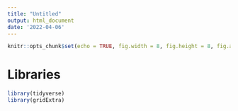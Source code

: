 ```yaml
---
title: "Untitled"
output: html_document
date: '2022-04-06'
---
```


```r
knitr::opts_chunk$set(echo = TRUE, fig.width = 8, fig.height = 8, fig.alig = "center")
```

# Libraries
```r
library(tidyverse)
library(gridExtra)
```

